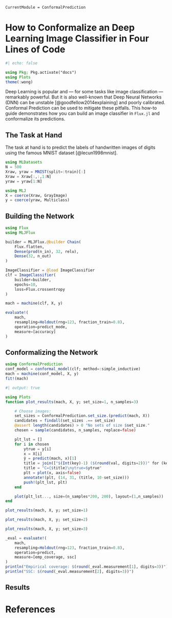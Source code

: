 ```@meta
CurrentModule = ConformalPrediction
```

# How to Conformalize an Deep Learning Image Classifier in Four Lines of Code

```julia
#| echo: false

using Pkg; Pkg.activate("docs")
using Plots
theme(:wong)
```

Deep Learning is popular and --- for some tasks like image classification --- remarkably powerful. But it is also well-known that Deep Neural Networks (DNN) can be unstable [@goodfellow2014explaining] and poorly calibrated. Conformal Prediction can be used to mitigate these pitfalls. This how-to guide demonstrates how you can build an image classifier in `Flux.jl` and conformalize its predictions.

## The Task at Hand 

The task at hand is to predict the labels of handwritten images of digits using the famous MNIST dataset [@lecun1998mnist]. 

```julia
using MLDatasets
N = 500
Xraw, yraw = MNIST(split=:train)[:]
Xraw = Xraw[:,:,1:N]
yraw = yraw[1:N]
```

```julia
using MLJ
X = coerce(Xraw, GrayImage)
y = coerce(yraw, Multiclass)
```

## Building the Network

```julia
using Flux
using MLJFlux

builder = MLJFlux.@builder Chain(
    Flux.flatten,
    Dense(prod(n_in), 32, relu),
    Dense(32, n_out)
)
```

```julia
ImageClassifier = @load ImageClassifier
clf = ImageClassifier(
    builder=builder,
    epochs=10,
    loss=Flux.crossentropy
)
```

```julia
mach = machine(clf, X, y)

evaluate!(
    mach,
    resampling=Holdout(rng=123, fraction_train=0.8),
    operation=predict_mode,
    measure=[accuracy]
)
```


## Conformalizing the Network

```julia
using ConformalPrediction
conf_model = conformal_model(clf; method=:simple_inductive)
mach = machine(conf_model, X, y)
fit!(mach)
```

```julia
#| output: true

using Plots
function plot_results(mach, X, y; set_size=1, n_samples=3)

    # Choose images:
    set_sizes = ConformalPrediction.set_size.(predict(mach, X))
    candidates = findall(set_sizes .== set_size)
    @assert length(candidates) > 0 "No sets of size $set_size."
    chosen = sample(candidates, n_samples, replace=false)

    plt_lst = []
    for i in chosen
        ytrue = y[i]
        x = X[i]
        ŷ = predict(mach, x)[1]
        title = join(["$(Int(key)-1) ($(round(val, digits=2)))" for (key, val) in ŷ.prob_given_ref], ", ")
        title = "C={$title}\nytrue=$ytrue"
        plt = plot(x, axis=false)
        annotate!(plt, (14, 31, (title, 10-set_size)))
        push!(plt_lst, plt)
    end

    plot(plt_lst..., size=(n_samples*200, 200), layout=(1,n_samples))
end
```


```julia
plot_results(mach, X, y; set_size=1)
```

```julia
plot_results(mach, X, y; set_size=2)
```

```julia
plot_results(mach, X, y; set_size=3)
```




```julia
_eval = evaluate!(
    mach,
    resampling=Holdout(rng=123, fraction_train=0.8),
    operation=predict,
    measure=[emp_coverage, ssc]
)
println("Empirical coverage: $(round(_eval.measurement[1], digits=3))")
println("SSC: $(round(_eval.measurement[2], digits=3))")
```


## Results

# References